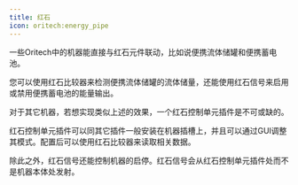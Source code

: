 ```yaml
---
title: 红石
icon: oritech:energy_pipe
---
```


一些Oritech中的机器能直接与红石元件联动，比如说便携流体储罐和便携蓄电池。

您可以使用红石比较器来检测便携流体储罐的流体储量，还能使用红石信号来启用或禁用便携蓄电池的能量输出。

对于其它机器，若想实现类似上述的效果，一个红石控制单元插件是不可或缺的。

红石控制单元插件可以同其它插件一般安装在机器插槽上，并且可以通过GUI调整其模式。配置后可以使用红石比较器来读取相关数据。

除此之外，红石信号还能控制机器的启停。红石信号会从红石控制单元插件处而不是机器本体处发射。
